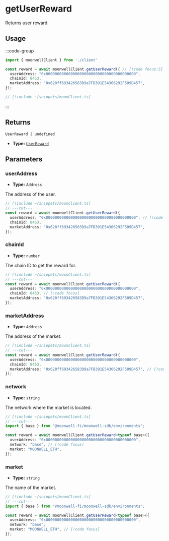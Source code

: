 
# getUserReward

Returns user reward.

## Usage

:::code-group

```ts twoslash [example.ts]
import { moonwellClient } from './client'

const reward = await moonwellClient.getUserReward({ // [!code focus:5]
  userAddress: "0x0000000000000000000000000000000000000000",
  chainId: 8453,
  marketAddress: "0x628ff693426583D9a7FB391E54366292F509D457",
});
```

```ts twoslash [client.ts] filename="client.ts"
// [!include ~/snippets/moonClient.ts]
```

:::

## Returns

```
UserReward | undefined
```

- **Type:** [`UserReward`](/docs/glossary/types#userreward)

## Parameters

### userAddress

- **Type:** `Address`

The address of the user.

```ts twoslash
// [!include ~/snippets/moonClient.ts]
// ---cut---
const reward = await moonwellClient.getUserReward({
  userAddress: "0x0000000000000000000000000000000000000000", // [!code focus]
  chainId: 8453,
  marketAddress: "0x628ff693426583D9a7FB391E54366292F509D457",
});
```

### chainId

- **Type:** `number`

The chain ID to get the reward for.

```ts twoslash
// [!include ~/snippets/moonClient.ts]
// ---cut---
const reward = await moonwellClient.getUserReward({
  userAddress: "0x0000000000000000000000000000000000000000",
  chainId: 8453, // [!code focus]
  marketAddress: "0x628ff693426583D9a7FB391E54366292F509D457",
});
```

### marketAddress

- **Type:** `Address`

The address of the market.

```ts twoslash
// [!include ~/snippets/moonClient.ts]
// ---cut---
const reward = await moonwellClient.getUserReward({
  userAddress: "0x0000000000000000000000000000000000000000",
  chainId: 8453,
  marketAddress: "0x628ff693426583D9a7FB391E54366292F509D457", // [!code focus]
});
```

<NetworkMarketParameterInfo />

### network

- **Type:** `string`

The network where the market is located.

```ts twoslash
// [!include ~/snippets/moonClient.ts]
// ---cut---
import { base } from "@moonwell-fi/moonwell-sdk/environments";

const reward = await moonwellClient.getUserReward<typeof base>({
  userAddress: "0x0000000000000000000000000000000000000000",
  network: "base", // [!code focus]
  market: "MOONWELL_ETH",
});
```

### market

- **Type:** `string`

The name of the market.

```ts twoslash
// [!include ~/snippets/moonClient.ts]
// ---cut---
import { base } from "@moonwell-fi/moonwell-sdk/environments";

const reward = await moonwellClient.getUserReward<typeof base>({
  userAddress: "0x0000000000000000000000000000000000000000",
  network: "base",
  market: "MOONWELL_ETH", // [!code focus]
});
```
